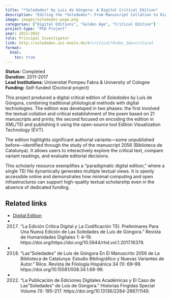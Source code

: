 ```yaml
---
title: "*Soledades* by Luis de Góngora: A Digital Critical Edition"
description: "Editing the *Soledades*: From Manuscript Collation to Digital Interface"
image: images/soledades-page.png
categories: ["Digital Editions", "Golden Age", "Critical Edition"]
project-type: "PhD Project"
year: 2011–2015
role: Principal Investigator
link: http://soledades.uni-koeln.de/#/critical?d=doc_1&e=critical
format:
  html:
    toc: true
---
```


**Status:** Completed  
**Duration:** 2011–2017  
**Lead Institutions:** Universitat Pompeu Fabra & University of Cologne  
**Funding:** Self-funded (Doctoral project)

This project produced a digital critical edition of *Soledades* by Luis de Góngora, combining traditional philological methods with digital technologies. The edition was developed in two phases: the first involved the textual collation and critical establishment of the poem based on 21 manuscripts and prints; the second focused on encoding the edition in XML/TEI and publishing it using the open-source tool Edition Visualization Technology (EVT).

The edition highlights significant authorial variants—some unpublished before—identified through the study of the manuscript 2056 (Biblioteca de Catalunya). It allows users to interactively explore the critical text, compare variant readings, and evaluate editorial decisions.

This scholarly resource exemplifies a “paradigmatic digital edition,” where a single TEI file dynamically generates multiple textual views. It is openly accessible online and demonstrates how minimal computing and open infrastructures can support high-quality textual scholarship even in the absence of dedicated funding.


## Related links
- [Digital Edition](http://soledades.uni-koeln.de/#/critical?d=doc_1&e=critical) 
- 2017. “La Edición Crítica Digital y La Codificación TEI. Preliminares Para Una Nueva Edición de Las Soledades de Luis de Góngora.” Revista de Humanidades Digitales 1: 4–19. https://doi.org/https://doi.org/10.5944/rhd.vol.1.2017.16379. 
- 2018. “Las "Soledades" de Luis de Góngora En El Manuscrito 2056 de La Biblioteca de Catalunya: Estudio Bibliográfico y Nuevas Variantes de Autor.” Rilce. Revista de Filología Hispánica 34 (1): 69–99. https://doi.org/10.15581/008.34.1.69-99. 
- 2022. “La Publicación de Ediciones Digitales Académicas y El Caso de Las "Soledades" de Luis de Góngora.” Historias Fingidas Special Volume (1): 195–217. https://doi.org/10.13136/2284-2667/1149. 